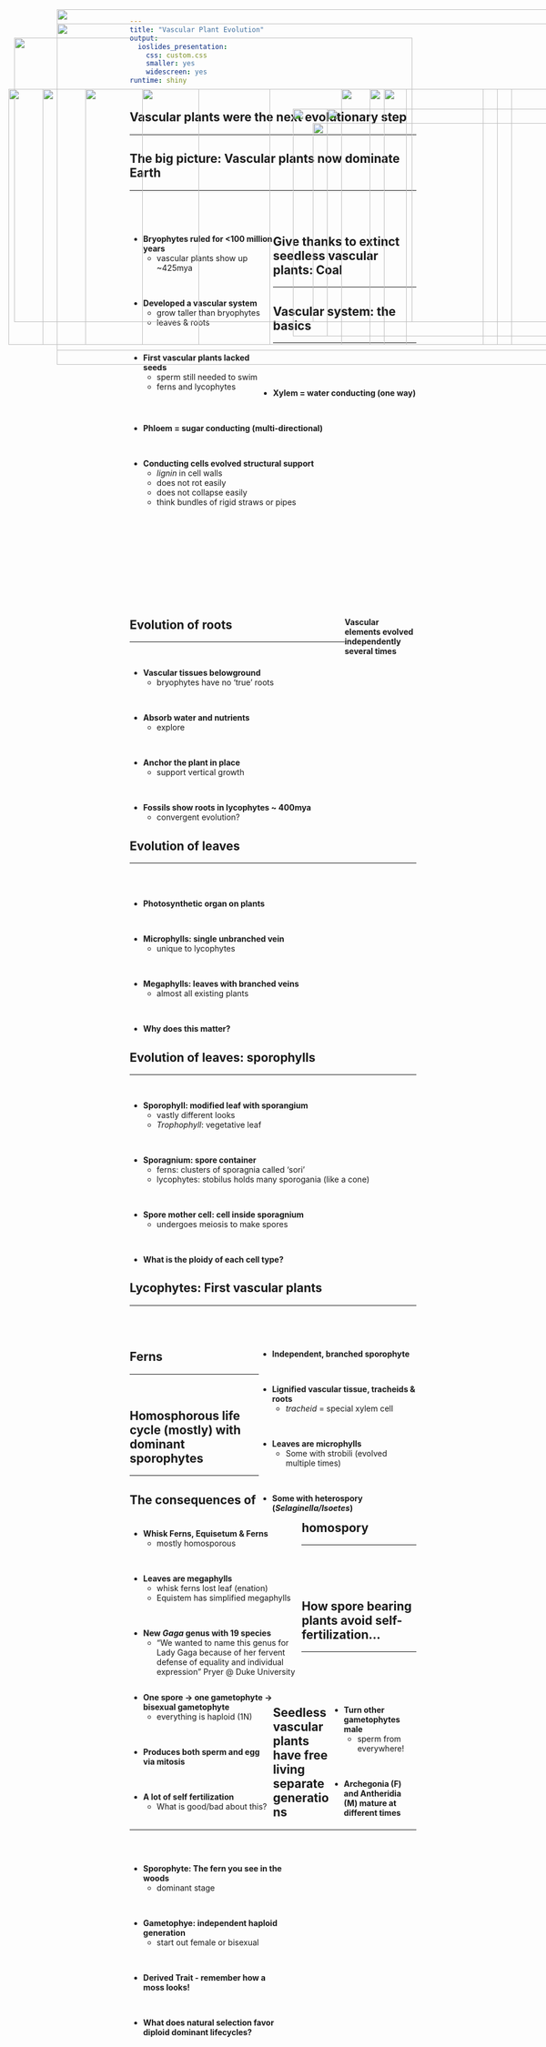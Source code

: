 ```yaml
---
title: "Vascular Plant Evolution"
output: 
  ioslides_presentation: 
    css: custom.css
    smaller: yes
    widescreen: yes
runtime: shiny
---
```


## Vascular plants were the next evolutionary step
<hr>

<IMG STYLE="position:absolute; TOP:190px; LEFT:75px; WIDTH:400px; HEIGHT:450px" SRC="images/plantevol.jpg">

<IMG STYLE="position:absolute; TOP:225px; LEFT:575px; WIDTH:450px; HEIGHT:400px" SRC="images/fossil_lyco.jpg">

## The big picture: Vascular plants now dominate Earth
<hr>
<br/>
<br/>

<div style="float: left; width: 50%;">

* **Bryophytes ruled for <100 million years**
    + vascular plants show up ~425mya


<br/>

* **Developed a vascular system**
    + grow taller than bryophytes
    + leaves & roots
    
<br/>

* **First vascular plants lacked seeds**
    + sperm still needed to swim 
    + ferns and lycophytes
    
</div>

<IMG STYLE="position:absolute; TOP:190px; LEFT:600px; WIDTH:400px; HEIGHT:450px" SRC="images/manyangio.jpg">

## Give thanks to extinct seedless vascular plants: Coal
<hr>

<IMG STYLE="position:absolute; TOP:190px; LEFT:250px; WIDTH:600px; HEIGHT:450px" SRC="images/carbon.jpg">

## Vascular system: the basics
<hr>
<br/>
<br/>
<br/>

* **Xylem	=	water	conducting	(one	way)**	

<br/>

* **Phloem	=	sugar conducting (multi-directional)**	

<br/>

* **Conducting cells evolved structural support**
    + *lignin* in cell walls
    + does not rot easily
    + does not collapse easily
    + think bundles of rigid straws or pipes

<IMG STYLE="position:absolute; TOP:190px; LEFT:650px; WIDTH:250px; HEIGHT:450px" SRC="images/vascular.png">

## 

<IMG STYLE="position:absolute; TOP:50px; LEFT:100px; WIDTH:900px; HEIGHT:600px" SRC="images/ferncross.png">

##
<br/>
<br/>
<br/>
<br/>
<br/>
<br/>
<br/>
<br/>

<div style="float: right; width: 25%;">

**Vascular elements evolved independently several times**
</div>

<IMG STYLE="position:absolute; TOP:100px; LEFT:25px; WIDTH:700px; HEIGHT:500px" SRC="images/vascular_evolve.jpg">

## Evolution of roots
<hr>
<br/>

* **Vascular tissues belowground**
    + bryophytes have no 'true' roots

<br/>

* **Absorb water and nutrients**
    + explore

<br/>

* **Anchor the plant in place**
    + support vertical growth

<br/>

* **Fossils show roots in lycophytes ~ 400mya**
    + convergent evolution?

<IMG STYLE="position:absolute; TOP:250px; LEFT:550px; WIDTH:500px; HEIGHT:350px" SRC="images/earlyroots.jpg">

## Evolution of leaves
<hr>
<br/>
<br/>

* **Photosynthetic organ on plants**

<br/>

* **Microphylls: single unbranched vein**
    + unique to lycophytes

<br/>

* **Megaphylls: leaves with branched veins**
    + almost all existing plants
  
<br/>

* **Why does this matter?** 

<IMG STYLE="position:absolute; TOP:190px; LEFT:600px; WIDTH:400px; HEIGHT:450px" SRC="images/leaves.jpg">

## Evolution of leaves: sporophylls
<hr>
<br/>

* **Sporophyll: modified leaf with sporangium**
    + vastly different looks
    + *Trophophyll*: vegetative leaf

<br/>

* **Sporagnium:  spore container**
    + ferns: clusters of sporagnia called 'sori'
    + lycophytes: stobilus holds many sporogania (like a cone)

<br/>

* **Spore mother cell: cell inside sporagnium**
    + undergoes meiosis to make spores

<br/>

* **What is the ploidy of each cell type?**

<IMG STYLE="position:absolute; TOP:190px; LEFT:650px; WIDTH:400px; HEIGHT:450px" SRC="images/sporophyll.jpg">

## Lycophytes: First vascular plants
<hr>
<br/>
<br/>

<IMG STYLE="position:absolute; TOP:190px; LEFT:150px; WIDTH:200px; HEIGHT:450px" SRC="images/lyco.jpg">

<div style="float: right; width: 55%;">

* **Independent,	branched	sporophyte**

<br/>

* **Lignified	vascular	tissue,	tracheids & roots**
    + *tracheid* = special xylem cell

<br/>

* **Leaves are microphylls**
    + Some	with	strobili	(evolved	multiple times)

<br/>

* **Some	with	heterospory	(*Selaginella/Isoetes*)**

</div>

## Ferns
<hr>
<br/>

<div style="float: left; width: 60%;">

* **Whisk Ferns, Equisetum & Ferns**
    + mostly homosporous
    
<br/>

* **Leaves are megaphylls**
    + whisk ferns lost leaf (enation)
    + Equistem has simplified megaphylls

<br/> 

* **New *Gaga* genus with 19 species**
    + “We wanted to name this genus for Lady Gaga because of her fervent defense of equality and individual expression” Pryer @ Duke University
    
</div>

<IMG STYLE="position:absolute; TOP:190px; LEFT:675px; WIDTH:200px; HEIGHT:450px" SRC="images/gaga.jpg">

## 

<IMG STYLE="position:absolute; TOP:75px; LEFT:100px; WIDTH:900px; HEIGHT:600px" SRC="images/ferns.jpg">

## Homosphorous life cycle (mostly) with dominant sporophytes
<hr>

<IMG STYLE="position:absolute; TOP:190px; LEFT:250px; WIDTH:600px; HEIGHT:450px" SRC="images/fernlife.jpg">

## The consequences of homospory
<hr>
<br/>
<br/>
<br/>

<div style="float: left; width: 50%;">

* **One	spore	&rarr; one	gametophyte	&rarr; bisexual gametophyte**
    + everything is haploid (1N)

<br/>

* **Produces	both	sperm	and	egg	via mitosis**

<br/>

* **A lot of self fertilization**
    + What is good/bad about this?

</div>

<IMG STYLE="position:absolute; TOP:225px; LEFT:515px; WIDTH:550px; HEIGHT:400px" SRC="images/homospory.jpg">

## How spore bearing plants avoid self-fertilization...
<hr>
<br/>
<br/>
<br/>

<IMG STYLE="position:absolute; TOP:190px; LEFT:15px; WIDTH:700px; HEIGHT:450px" SRC="images/della.jpg">

<div style="float: right; width: 30%;">

* **Turn other gametophytes male**
    + sperm from everywhere!

<br/>

* **Archegonia (F) and Antheridia (M) mature at different times**

</div>

## Seedless vascular plants have free living separate generations
<hr>
<br/>

<div style="float: left; width: 55%;">

* **Sporophyte: The fern you see in the woods**
    + dominant stage

<br/>

* **Gametophye: independent haploid generation**
    + start out female or bisexual

<br/>

* **Derived Trait - remember how a moss looks!**

<br/>

* **What	does natural selection favor diploid dominant	lifecycles?**

</div>

<IMG STYLE="position:absolute; TOP:190px; LEFT:600px; WIDTH:450px; HEIGHT:450px" SRC="images/fernstages.jpg">




